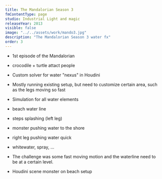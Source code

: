 ```yaml
---
title: The Mandalorian Season 3
fmContentType: page
studio: Industrial Light and magic
releaseYear: 2013
visible: false
image: "../../assets/work/mando3.jpg"
description: "The Mandalorian Season 3 water fx"
order: 3
---
```


  - 1st episode of the Mandalorian
  - crocodile + turtle attact people
  - Custom solver for water "nexus" in Houdini
  - Mostly running existing setup, but need to customize certain area, such as the legs moving so fast
  - Simulation for all water elements

  - beach water line
  - steps splashing (left leg)
  - monster pushing water to the shore
  - right leg pushing water quick
  - whitewater, spray, ...
  - The challenge was some fast moving motion and the waterline need to be at a certain level.


  - Houdini scene monster on beach setup
